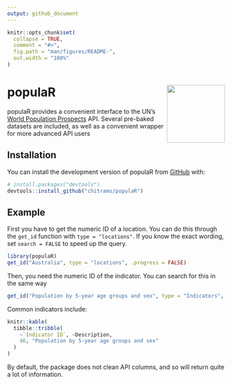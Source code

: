 ```yaml
---
output: github_document
---
```


<!-- README.md is generated from README.Rmd. Please edit that file -->

```r
knitr::opts_chunk$set(
  collapse = TRUE,
  comment = "#>",
  fig.path = "man/figures/README-",
  out.width = "100%"
)
```

# populaR <a href="http://www.michaellydeamore.com/populaR/"><img src="man/figures/logo.png" align="right" height="134" /></a>

<!-- badges: start -->
<!-- badges: end -->

populaR provides a convenient interface to the UN's [World Population Prospects](https://population.un.org/wpp/) API. Several pre-baked datasets are included, as well as a convenient wrapper for more advanced API users

## Installation

You can install the development version of populaR from [GitHub](https://github.com/) with:

``` r
# install.packages("devtools")
devtools::install_github("chitrams/populaR")
```

## Example

First you have to get the numeric ID of a location. You can do this through the `get_id` function with `type = "locations"`. If you know the exact wording, set `search = FALSE` to speed up the query.

```r
library(populaR)
get_id("Australia", type = "locations", .progress = FALSE)
```

Then, you need the numeric ID of the indicator. You can search for this in the same way

```r
get_id("Population by 5-year age groups and sex", type = "Indicators", .progress = FALSE)
```

Common indicators include:

```r
knitr::kable(
  tibble::tribble(
    ~`Indicator ID`, ~Description,
    46, "Population by 5-year age groups and sex"
  )
)
```

By default, the package does not clean API columns, and so will return quite a lot of information.